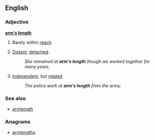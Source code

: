 ==English==

===Adjective===
{{wikipedia}}
'''[[arm#Etymology_2|arm]][['s]] [[length]]'''

# {{literally}} Barely within [[reach]].
# {{idiom}} [[distant|Distant]], [[detach]]ed.
#: ''She remained at '''arm's length''' though we worked together for many years.''
# {{idiom}} [[independent|Independent]], but [[related]].
#: ''The police work at '''arm's length''' from the army.''

===See also===
*[[armlength]]

===Anagrams===
* [[armlengths#English|armlengths]]